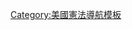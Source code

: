 {{Navbox
| name = US16thAmendment
| title = [[美利堅合眾國憲法第十六條修正案|美國第16修正案]]判例法
| listclass = hlist
| image = 
|selected = {{{1|}}}
|state = {{{state|uncollapsed}}}

|group1    = 範圍
|list1     =
* ''[[Brushaber v. Union Pacific Railroad]]'' (1916)
* ''[[Stanton v. Baltic Mining Company]]'' (1916)
* ''[[Tyee Realty Co. v. Anderson]]'' (1916)

|group2    = 收入
|list2     =
* ''[[Stratton's Independence, Ltd. v. Howbert]]'' (1913)
* ''[[湯恩訴艾斯納案]]'' (1918)
* ''[[Eisner v. Macomber]]'' (1920)
* ''[[Bowers v. Kerbaugh-Empire Co.]]'' (1926)

| group3 = 應課公司股息稅
| list3  = 
* ''[[Lynch v. Turrish]]'' (1918)
* ''[[Southern Pacific Co. v. Lowe]]'' (1918)
* ''[[Lynch v. Hornby]]'' (1918)
* ''[[Peabody v. Eisner]]'' (1918)
* ''[[Eisner v. Macomber]]'' (1920)
* ''[[United States v. Phellis]]'' (1921)
* ''[[Rockefeller v. United States]]'' (1921)
* ''[[Merchants' Loan & Trust v. Smietanka]]'' (1921)
* ''[[Miles v. Safe Deposit Co.]]'' (1922)
* ''[[Cullinan v. Walker]]'' (1923)
* ''[[Weiss v. Stearn]]'' (1924)
* ''[[Marr v. United States]]'' (1925)
* ''[[Koshland v. Helvering]]'' (1936)
* ''[[Helvering v. Gowran]]'' (1937)

| group4 = 應課公司收益稅
| list4  = 
* ''[[Edwards v. Cuba Railroad]]'' (1925)
* ''[[Burk-Waggoner Assoc. v. Hopkins]]'' (1925)
* ''[[Texas & Pacific Railway Co. v. United States]]'' (1932)
* ''[[Continental Tie & Lumber Co. v. United States]]'' (1932)
* ''[[Helvering v. Mitchell]]'' (1938)
* ''[[Helvering v. National Grocery]]'' (1938)
* ''[[Helvering v. Northwest Steel Mills]]'' (1940)
* ''[[Crane-Johnson Co. v. Helvering]]'' (1940)
* ''[[Commissioner v. Glenshaw Glass Co.]]'' (1955)
* ''[[General American Investors Co. v. Commissioner]]'' (1955)
* ''[[Commissioner v. Gillette Motor Co.]]'' (1960)

| group5 = 應稅收益
| list5  = 
* ''[[Goodrich v. Edwards]]'' (1921)
* ''[[Walsh v. Brewster]]'' (1921)
* ''[[Taft v. Bowers]]'' (1929)
* ''[[Lucas v. Alexander]]'' (1929)
* ''[[Burnet v. Harmel]]'' (1932)
* ''[[United States v. Safety Car Heating Co.]]'' (1936)
* ''[[Helvering v. Bruun]]'' (1940)
* ''[[Helvering v. Horst]]'' (1940)
* ''[[Crane v. Commissioner]]'' (1947)
* ''[[United States v. Davis (1962)|United States v. Davis]]'' (1962)
* ''[[Commissioner v. Tufts]]'' (1983)

| group6 = 非法收入
| list6  = 
* ''[[United States v. Sullivan]]'' (1927)
* ''[[Rutkin v. United States]]'' (1952)
* ''[[Commissioner v. Sullivan]]'' (1958)
* ''[[James v. United States (1961)|James v. United States]]'' (1961)

| group7 = 扣除及豁免
| list7  = 
* ''[[Brushaber v. Union Pacific Railroad]]'' (1915)
* ''[[Burnet v. Sanford & Brooks Co.]]'' (1931)
* ''[[McLaughlin v. Alliance Ins. Co.]]'' (1932)
* ''[[Helvering v. Independent Life Ins. Co.]]'' (1934)
* ''[[Helvering v. Winmill]]'' (1938)
* ''[[Millinery Corp. v. Commissioner]]'' (1956)
* ''[[Tank Truck Rentals v. Commissioner]]'' (1958)
* ''[[Hoover Express Co. v. United States]]'' (1958)
* ''[[Cammarano v. United States]]'' (1959)
* ''[[United States v. General Dynamics Corp.]]'' (1987)
 
| group8 = 減少損失
| list8  = 
* ''[[Bowers v. Kerbaugh-Empire Co.]]'' (1926)

}}<noinclude>
{{collapsible option}}
[[Category:美國憲法導航模板]]
</noinclude>